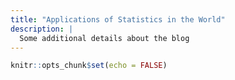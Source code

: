 ```yaml
---
title: "Applications of Statistics in the World"
description: |
  Some additional details about the blog
---
```


```r
knitr::opts_chunk$set(echo = FALSE)
```
